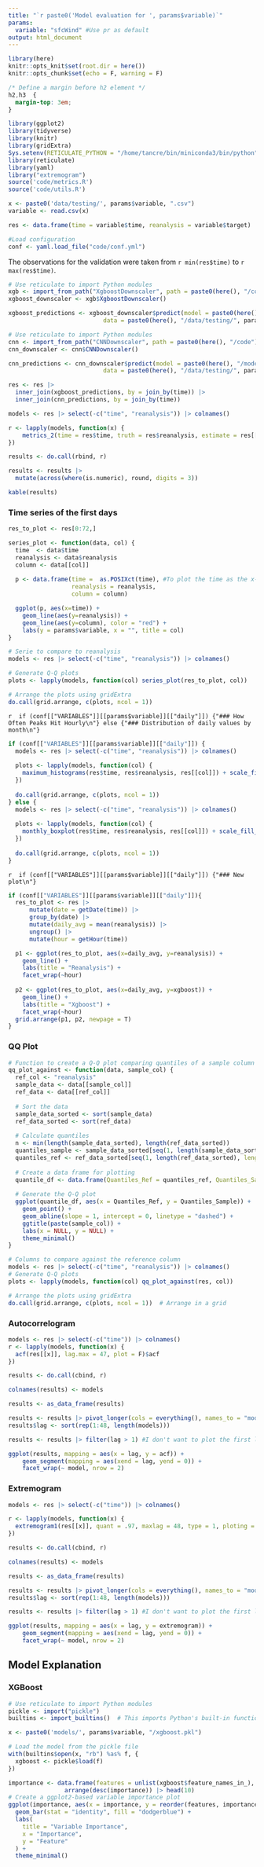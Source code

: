```yaml
---
title: "`r paste0('Model evaluation for ', params$variable)`"
params:
  variable: "sfcWind" #Use pr as default
output: html_document
---
```


```r
library(here)
knitr::opts_knit$set(root.dir = here())
knitr::opts_chunk$set(echo = F, warning = F)
```

```css
/* Define a margin before h2 element */
h2,h3  {
  margin-top: 3em;
}
```

```r
library(ggplot2)
library(tidyverse)
library(knitr)
library(gridExtra)
Sys.setenv(RETICULATE_PYTHON = "/home/tancre/bin/miniconda3/bin/python")
library(reticulate)
library(yaml)
library("extremogram")
source('code/metrics.R')
source('code/utils.R')
```

```r
x <- paste0('data/testing/', params$variable, ".csv")
variable <- read.csv(x)

res <- data.frame(time = variable$time, reanalysis = variable$target)

#Load configuration
conf <- yaml.load_file("code/conf.yml")
```

The observations for the validation were taken from `r min(res$time)` to `r max(res$time)`.

```r
# Use reticulate to import Python modules
xgb <- import_from_path("XgboostDownscaler", path = paste0(here(), "/code"))
xgboost_downscaler <- xgb$XgboostDownscaler()

xgboost_predictions <- xgboost_downscaler$predict(model = paste0(here(), "/models/", params$variable, "/xgboost.pkl"), 
                           data = paste0(here(), "/data/testing/", params$variable, ".csv"))

```

```r
# Use reticulate to import Python modules
cnn <- import_from_path("CNNDownscaler", path = paste0(here(), "/code"))
cnn_downscaler <- cnn$CNNDownscaler()

cnn_predictions <- cnn_downscaler$predict(model = paste0(here(), "/models/", params$variable, "/cnn.pkl"), 
                           data = paste0(here(), "/data/testing/", params$variable, ".csv"))
```



```r
res <- res |> 
  inner_join(xgboost_predictions, by = join_by(time)) |>
  inner_join(cnn_predictions, by = join_by(time))
```

```r
models <- res |> select(-c("time", "reanalysis")) |> colnames()

r <- lapply(models, function(x) {
    metrics_2(time = res$time, truth = res$reanalysis, estimate = res[[x]], model = x)
})

results <- do.call(rbind, r)

results <- results |>
  mutate(across(where(is.numeric), round, digits = 3)) 

kable(results)
```

### Time series of the first days

```r
res_to_plot <- res[0:72,] 

series_plot <- function(data, col) {
  time  <- data$time
  reanalysis <- data$reanalysis
  column <- data[[col]]
  
  p <- data.frame(time =  as.POSIXct(time), #To plot the time as the x-axis 
                  reanalysis = reanalysis, 
                  column = column)

  ggplot(p, aes(x=time)) +
    geom_line(aes(y=reanalysis)) +
    geom_line(aes(y=column), color = "red") + 
    labs(y = params$variable, x = "", title = col)
}

# Serie to compare to reanalysis
models <- res |> select(-c("time", "reanalysis")) |> colnames()

# Generate Q-Q plots
plots <- lapply(models, function(col) series_plot(res_to_plot, col))

# Arrange the plots using gridExtra
do.call(grid.arrange, c(plots, ncol = 1))
```

`r  if (conf[["VARIABLES"]][[params$variable]][["daily"]]) {"### How Often Peaks Hit Hourly\n"} else {"### Distribution of daily values by month\n"}`

```r
if (conf[["VARIABLES"]][[params$variable]][["daily"]]) {
  models <- res |> select(-c("time", "reanalysis")) |> colnames()
  
  plots <- lapply(models, function(col) {
    maximum_histograms(res$time, res$reanalysis, res[[col]]) + scale_fill_discrete(labels = c(col, "reanalysis"))
  })
  
  do.call(grid.arrange, c(plots, ncol = 1))
} else {
  models <- res |> select(-c("time", "reanalysis")) |> colnames()
  
  plots <- lapply(models, function(col) {
    monthly_boxplot(res$time, res$reanalysis, res[[col]]) + scale_fill_discrete(labels = c(col, "reanalysis"))
  })
  
  do.call(grid.arrange, c(plots, ncol = 1))
}
```

`r  if (conf[["VARIABLES"]][[params$variable]][["daily"]]) {"### New plot\n"}`

```r
if (conf[["VARIABLES"]][[params$variable]][["daily"]]){
  res_to_plot <- res |> 
      mutate(date = getDate(time)) |> 
      group_by(date) |>
      mutate(daily_avg = mean(reanalysis)) |>
      ungroup() |>
      mutate(hour = getHour(time))

  p1 <- ggplot(res_to_plot, aes(x=daily_avg, y=reanalysis)) +
    geom_line() +
    labs(title = "Reanalysis") +
    facet_wrap(~hour)
  
  p2 <- ggplot(res_to_plot, aes(x=daily_avg, y=xgboost)) +
    geom_line() +
    labs(title = "Xgboost") +
    facet_wrap(~hour)
  grid.arrange(p1, p2, newpage = T)
}
```

### QQ Plot

```r
# Function to create a Q-Q plot comparing quantiles of a sample column against a reference column
qq_plot_against <- function(data, sample_col) {
  ref_col <- "reanalysis"
  sample_data <- data[[sample_col]]
  ref_data <- data[[ref_col]]
  
  # Sort the data
  sample_data_sorted <- sort(sample_data)
  ref_data_sorted <- sort(ref_data)
  
  # Calculate quantiles
  n <- min(length(sample_data_sorted), length(ref_data_sorted))
  quantiles_sample <- sample_data_sorted[seq(1, length(sample_data_sorted), length.out = n)]
  quantiles_ref <- ref_data_sorted[seq(1, length(ref_data_sorted), length.out = n)]
  
  # Create a data frame for plotting
  quantile_df <- data.frame(Quantiles_Ref = quantiles_ref, Quantiles_Sample = quantiles_sample)
  
  # Generate the Q-Q plot
  ggplot(quantile_df, aes(x = Quantiles_Ref, y = Quantiles_Sample)) +
    geom_point() +
    geom_abline(slope = 1, intercept = 0, linetype = "dashed") +
    ggtitle(paste(sample_col)) +
    labs(x = NULL, y = NULL) +
    theme_minimal()
}

# Columns to compare against the reference column
models <- res |> select(-c("time", "reanalysis")) |> colnames()
# Generate Q-Q plots
plots <- lapply(models, function(col) qq_plot_against(res, col))

# Arrange the plots using gridExtra
do.call(grid.arrange, c(plots, ncol = 1))  # Arrange in a grid
```

### Autocorrelogram

```r
models <- res |> select(-c("time")) |> colnames()
r <- lapply(models, function(x) {
  acf(res[[x]], lag.max = 47, plot = F)$acf
})

results <- do.call(cbind, r)

colnames(results) <- models

results <- as_data_frame(results)

results <- results |> pivot_longer(cols = everything(), names_to = "model", values_to = "acf")
results$lag <- sort(rep(1:48, length(models)))

results <- results |> filter(lag > 1) #I don't want to plot the first lag

ggplot(results, mapping = aes(x = lag, y = acf)) +
    geom_segment(mapping = aes(xend = lag, yend = 0)) +
    facet_wrap(~ model, nrow = 2) 
```

### Extremogram

```r
models <- res |> select(-c("time")) |> colnames()

r <- lapply(models, function(x) {
  extremogram1(res[[x]], quant = .97, maxlag = 48, type = 1, ploting = 0)
})

results <- do.call(cbind, r)

colnames(results) <- models

results <- as_data_frame(results)

results <- results |> pivot_longer(cols = everything(), names_to = "model", values_to = "extremogram")
results$lag <- sort(rep(1:48, length(models)))

results <- results |> filter(lag > 1) #I don't want to plot the first lag

ggplot(results, mapping = aes(x = lag, y = extremogram)) +
    geom_segment(mapping = aes(xend = lag, yend = 0)) +
    facet_wrap(~ model, nrow = 2)
```

## Model Explanation

### XGBoost

```r
# Use reticulate to import Python modules
pickle <- import("pickle")
builtins <- import_builtins()  # This imports Python's built-in functions, including 'open'

x <- paste0('models/', params$variable, "/xgboost.pkl")

# Load the model from the pickle file
with(builtins$open(x, "rb") %as% f, {
  xgboost <- pickle$load(f)
})
```

```r
importance <- data.frame(features = unlist(xgboost$feature_names_in_), importance = unlist(xgboost$feature_importances_)) |>
                arrange(desc(importance)) |> head(10)
# Create a ggplot2-based variable importance plot
ggplot(importance, aes(x = importance, y = reorder(features, importance))) +
  geom_bar(stat = "identity", fill = "dodgerblue") +
  labs(
    title = "Variable Importance",
    x = "Importance",
    y = "Feature"
  ) +
  theme_minimal()
```